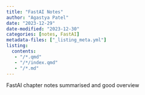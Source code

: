 ```yaml
---
title: "FastAI Notes"
author: "Agastya Patel"
date: "2023-12-29"
date-modified: "2023-12-30"
categories: [notes, FastAI]
metadata-files: ["_listing_meta.yml"]
listing:
  contents: 
   - "/*.qmd"
   - "/*/index.qmd"
   - "/*.md"
---
```


FastAI chapter notes summarised and good overview
